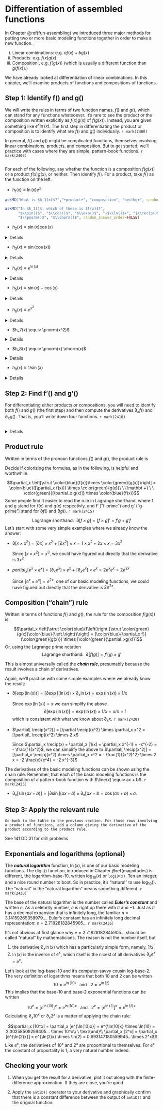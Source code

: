 # Differentiation of assembled functions {#prod-comp-rules}

In Chapter \@ref(fun-assembling) we introduced three major methods for putting two or more basic modeling functions together in order to make a new function.

i. Linear combinations: e.g. $a f(x) + b g(x)$
i. Products: e.g. $f(x) g(x)$
i. Composition:, e.g. $f(g(x))$ (which is usually a different function than $g(f(x))$.)

We have already looked at differentiation of linear combinations. In this chapter, we'll examine products of functions and compositions of functions.

## Step 1: Identify f() and g()

We will write the rules in terms of two function names, $f()$ and $g()$, which can stand for any functions whatsoever. It's rare to see the product or the composition written explicitly as $f(x)g(x)$ of $f(g(x))$. Instead, you are given something like $e^x \ln(x)$. The first step in differentiating the product or composition is to identify what are $f()$ and $g()$ individually.  `r mark(2400)`

In general, $f()$ and $g()$ might be complicated functions, themselves involving linear combinations, products, and composition. But to get started, we'll practice with cases where they are simple, pattern-book functions. `r mark(2405)`


```exercise
```
For each of the following, say whether the function is a composition $f(g(x))$ or a product $f(x) g(x)$, or neither. Then identify $f()$. For a product, take $f()$ as the function on the left.

- $h_1(x) \equiv \ln(x) e^x$

```r
askMC("What is $h_1(x)$?","+product+", "composition", "neither", random_answer_order=FALSE)
```
```r
askMC("In $h_1()$, which of these is $f(x)$?",
      "$\\sin()$", "$\\cos()$", "$\\exp()$", "+$\\ln()$+", "$\\recip()$",
      "$\\pnorm()$", "$\\dnorm()$", random_answer_order=FALSE)
```

- $h_2(x) \equiv \sin(x) \cos(x)$

<details>
```r
askMC("What is $h_2(x)$?","+product+", "composition", "neither", random_answer_order=FALSE)
```
```r
askMC("In $h_2()$, which of these is $f(x)$?",
      "+$\\sin()$+", "$\\cos()$", "$\\exp()$", "$\\ln()$", "$\\recip()$",
      "$\\pnorm()$", "$\\dnorm()$", random_answer_order=FALSE)
```
</details>

- $h_3(x) \equiv \sin(\cos(x))$

<details>
```r
askMC("What is $h_3(x)$?","product", "+composition+", "neither", random_answer_order=FALSE)
```
```r
askMC("In $h_3()$, which of these is $f(x)$?",
      "+$\\sin()$+", "$\\cos()$", "$\\exp()$", "$\\ln()$", "$\\recip()$",
      "$\\pnorm()$", "$\\dnorm()$", random_answer_order=FALSE)
```
</details>

- $h_4(x) \equiv e^{\ln(x)}$

<details>
```r
askMC("What is $h_4(x)$?","product", "+composition+", "neither", random_answer_order=FALSE)
```
```r
askMC("In $h_4()$, which of these is $f(x)$?",
      "$\\sin()$", "$\\cos()$", "+$\\exp()$+", "$\\ln()$", "$\\recip()$",
      "$\\pnorm()$", "$\\dnorm()$", random_answer_order=FALSE)
```
</details>

- $h_5(x) \equiv \sin(x) - \cos(x)$

<details>
```r
askMC("What is $h_5(x)$?","product", "composition", "+neither+", random_answer_order=FALSE)
```
```r
askMC("In $h_5()$, which of these is $f(x)$?",
      "+$\\sin()$+", "$\\cos()$", "$\\exp()$", "$\\ln()$", "$\\recip()$",
      "$\\pnorm()$", "$\\dnorm()$", random_answer_order=FALSE)
```
</details>

- $h_6(x) \equiv e^{x^2}$

<details>
```r
askMC("What is $h_2(x)$?","product", "+composition+", "neither", random_answer_order=FALSE)
```
```r
askMC("In $h_6()$, which of these is $f(x)$?",
      "$\\sin()$", "$\\cos()$", "+$\\exp()$+", "$\\ln()$", "$\\recip()$",
      "$\\pnorm()$", "$\\dnorm()$", random_answer_order=FALSE)
```
</details>

- $h_7(x) \equiv \pnorm(x^2)$

<details>
```r
askMC("What is $h_7(x)$?","product", "+composition+", "neither", random_answer_order=FALSE)
```
```r
askMC("In $h_7()$, which of these is $f(x)$?",
      "$\\sin()$", "$\\cos()$", "$\\exp()$", "$\\ln()$", "$\\recip()$",
      "+$\\pnorm()$+", "$\\dnorm()$", random_answer_order=FALSE)
```
</details>

- $h_8(x) \equiv \pnorm(x) \dnorm(x)$

<details>
```r
askMC("What is $h_8(x)$?","+product+", "composition", "neither", random_answer_order=FALSE)
```
```r
askMC("In $h_8()$, which of these is $f(x)$?",
      "$\\sin()$", "$\\cos()$", "$\\exp()$", "$\\ln()$", "$\\recip()$",
      "+$\\pnorm()$+", "$\\dnorm()$", random_answer_order=FALSE)
```
</details>

- $h_9(x) \equiv 1/\sin(x)$

<details>
```r
askMC("What is $h_9(x)$?","product", "+composition+", "neither", random_answer_order=FALSE)
```
```r
askMC("In $h_9()$, which of these is $f(x)$?",
      "$\\sin()$", "$\\cos()$", "$\\exp()$", "$\\ln()$", "+$\\recip()$+",
      "$\\pnorm()$", "$\\dnorm()$", random_answer_order=FALSE)
```
</details>

## Step 2: Find f'() and g'()

For differentiating either products or compositions, you will need to identify both $f()$ and $g()$ (the first step) and then compute the derivatives $\partial_x f()$ and $\partial_x g()$. That is, you'll write down four functions. `r mark(2410)`

```exercise
```
<details>
For each of the $h_i()$ in the previous section, fill in a row of the following table. (The row for $h_1()$ is already entered.)

Name    | $f()$    | $g()$    | $\partial_x f()$  | $\partial_x g()$ 
--------|----------|----------|-------------------|-----------------------
$h_1()$ | $\ln(x)$ | $e^x$ | $\recip$ (that is $1/x$) | $e^x$           
$h_2()$ |          |          |                   |           
$h_3()$ |          |          |                   |           
$h_4()$ |          |          |                   |           
$h_5()$ |          |          |                   |           
$h_6()$ |          |          |                   |           
$h_7()$ |          |          |                   |           
$h_8()$ |          |          |                   |           
$h_9()$ |          |          |                   |           
</details>

## Product rule

Written in terms of the pronoun functions $f()$ and $g()$, the product rule is

::: {.todo}
Decide if colorizing the formulas, as in the following, is helpful and worthwhile.
:::

$$\partial_x \left[\strut \color{blue}{f(x)}\times \color{green}{g(x)}\right] = \color{blue}{[\partial_x f(x)]} \times \color{green}{g(x)}\ \  {\mathbf +}
\ \ \color{green}{[\partial_x g(x)]} \times \color{blue}{f(x)}$$
Some people find it easier to read the rule in Lagrange shorthand, where f and g stand for $f(x)$ and $g(x)$ respectivly, and f' ("f-prime") and g' ("g-prime") stand for $\partial f()$ and $\partial g()$. `r mark(2415)`

$$\text{Lagrange shorthand:}\ \   \partial[f \times g] = [f \times g]' = f'g + g'f$$
Let's start with some very simple examples where we already know the answer:

- $\partial [x \times x^2] = [\partial x] \times x^2 \ +\  [\partial x^2] \times x =1\times x^2 + 2x \times x = 3 x^2$

    Since $[x \times x^2] = x^3$, we could have figured out directly that the derivative is $3 x^2$
    
- $partial_x [e^x \times e^x] = [\partial_x e^x] \times e^x \ + \ [\partial_x e^x] \times e^x = 2 e^x e^x = 2 e^{2x}$

    Since $[e^x \times e^x] = e^{2x}$, one of our basic modeling functions, we could have figured out directly that the derivative is $2 e^{2x}$.


## Composition ("chain") rule

Written in terms of functions $f()$ and $g()$, the rule for the composition $f(g(x))$ is

$$\partial_x \left[\strut \color{blue}{f\left(\right.}\strut \color{green}{g(x)}\color{blue}{\left.\right)}\right] = [\color{blue}{\partial_x f}](\color{green}{g(x)}) \times [\color{green}{\partial_xg(x)}]$$
Or, using the Lagrange prime notation 
$$\text{Lagrange shorthand:}\ \   \partial[f(g)] = f' (g) \times g'$$

This is almost universally called the ***chain rule***, presumably because the result involves a chain of derivatives.

Again, we'll practice with some simple examples where we already know the result:

- $\partial [\exp\left(\ln(x)\right)] = [\partial \exp](\ln(x))  \times \partial_x \ln(x) = \exp\left(\ln(x)\right) \times 1/x$

    Since $\exp\left(\ln(x)\right) = x$ we can simplify the above $$\partial [\exp\left(\ln(x)\right)] = \exp\left(\ln(x)\right) \times 1/x = x/x = 1$$ which is consistent with what we know about $\partial_x x$. `r mark(2420)`

- $\partial[ \recip(x^2)] = [\partial \recip](x^2) \times \partial_x x^2 = [\partial\, \recip](x^2) \times 2 x$  

   Since $\partial_x \recip(x) = \partial_x [1/x] = \partial_x x^{-1} = -x^{-2} = - \frac{1}{x^2}$, we can simplify the above to 
$\partial[ \recip(x^2)] = [\partial_x \recip](x^2) \times \partial_x x^2 =  - \frac{1}{(x^2)^2} \times 2 x = -2 \frac{x}{x^4} = -2 x^{-3}$  


The derivatives of the basic modeling functions can be shown using the chain rule. Remember, that each of the basic modeling functions is the composition of a pattern-book function with $\line(x) \equiv ax + b$.  `r mark(2425)`

- $\partial_x [\sin(a x + b)] = [\partial \sin](a x + b) \times \partial_x [ax + b = \cos(ax + b) \times a$.

## Step 3: Apply the relevant rule

```exercise
Go back to the table in the previous section. For those rows involving a product of functions, add a column giving the derivative of the product according to the product rule.
```




::: {.todo}
See 141 DD 31 for drill problems
:::




## Exponentials and logarithms (optional)
    
The ***natural logarithm*** function, $\ln(x)$, is one of our basic modeling functions. The digit() function, introduced in Chapter \@ref(magnitudes) is different, the logarithm-base-10, written $\log_{10}(x)$ or `log10(x)`. Ten an integer, and a nice round number to boot. So in practice, it's "natural" to use $\log_10()$. The "natural" in the "natural logarithm" means something different. `r mark(2430)`

The base of the natural logarithm is the number called ***Euler's constant*** and written $e$. As a celebrity number, $e$ is right up there with $\pi$ and $-1$. Just as $\pi$ has a decimal expansion that is infinitely long, the familiar $\pi = 3.14159265358979...$, Euler's constant has an infinitely long decimal representation: $e = 2.71828182845905...$  `r mark(2435)`

It's not obvious at first glance why $e = 2.71828182845905...$ should be called "natural" by mathematicians. The reason is not the number itself, but 

1. the derivative $\partial_x \ln(x)$ which has a particularly simple form, namely, $1/x$.
2. $\ln(x)$ is the inverse of $e^x$, which itself is the nicest of all derivatives $\partial_x e^x = e^x$.

Let's look at the log-base-10 and it's computer-savvy cousin log-base-2. The very definition of logarithms means that both 10 and 2 can be written $$10 = e^{\ln(10)}\ \ \ \text{and}\ \ \ 2 = e^{\ln(2)}$$
This implies that the base-10 and base-2 exponential functions can be written

$$10^x = [e^{\ln(10)}]^x = e^{\ln(10)x} \ \ \ \text{and}\ \ \ 2^x = [e^{\ln(2)}]^x = e^{\ln(2) x}$$
Calculating $\partial_x 10^x$ or $\partial_x 2^x$ is a matter of applying the chain rule:

$$\partial_x [10^x] = \partial_x [e^{\ln(10)x}] = e^{\ln(10)x} \times \ln(10) = 2.30258509299405... \times 10^x\\ 
\ \text{and}\\
\partial_x [2^x] = \partial_x [e^{\ln(2)x}] = e^{\ln(2)x} \times \ln(2) = 0.693147180559945...\times 2^x$$
Like $e^x$, the derivatives of $10^x$ and $2^x$ are proportional to themselves. For $e^x$ the constant of proportality is 1, a very natural number indeed. 
    



## Checking your work

::: {.todo}
1. When you get the result for a derivative, plot it out along with the finite-difference approximation. If they are close, you're good. 

2. Apply the `antiD()` operator to your derivative and graphically confirm that there is a constant difference between the output of `antiD()` and the original function.
:::




